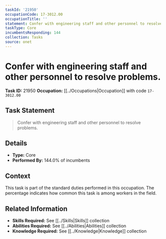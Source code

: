```yaml
---
taskId: '21950'
occupationCode: 17-3012.00
occupationTitle: ''
statement: Confer with engineering staff and other personnel to resolve problems.
taskType: Core
incumbentsResponding: 144
collection: Tasks
source: onet
---
```

# Confer with engineering staff and other personnel to resolve problems.

**Task ID:** 21950
**Occupation:** [[../Occupations|Occupation]] with code `17-3012.00`

## Task Statement

> Confer with engineering staff and other personnel to resolve problems.

## Details

- **Type:** Core
- **Performed By:** 144.0% of incumbents

## Context

This task is part of the standard duties performed in this occupation. The percentage indicates how common this task is among workers in the field.

## Related Information

- **Skills Required:** See [[../Skills|Skills]] collection
- **Abilities Required:** See [[../Abilities|Abilities]] collection
- **Knowledge Required:** See [[../Knowledge|Knowledge]] collection
